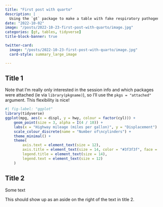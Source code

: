 ```yaml
---
title: "First post with quarto"
description: |
  Using the `gt` package to make a table with fake respiratory pathogen data.
date: "2022-10-02"
image: "/posts/2022-10-23-first-post-with-quarto/image.jpg"
categories: [gt, tables, tidyverse]
title-block-banner: true

twitter-card:
  image: "/posts/2022-10-23-first-post-with-quarto/image.jpg"
  card-style: summary_large_image

---
```

## Title 1
:::{.callout-warning}

Note that I'm really only interested in the session info and which packages were attached (ie via `library(pkgname)`), so I'll use the `pkgs = "attached"` argument. This flexibility is nice!

:::

```r
#| fig-label: "ggplot"
library(tidyverse)
ggplot(mpg, aes(x = displ, y = hwy, colour = factor(cyl))) +
    geom_point(size = 3, alpha = I(4 / 10)) +
    labs(x = "Highway mileage (miles per gallon)", y = "Displacement") +
    scale_colour_discrete(name = "Number of\ncylinders") +
    theme_minimal() +
    theme(
        axis.text = element_text(size = 12),
        axis.title = element_text(size = 14, color = "#3f3f3f", face = "bold"),
        legend.title = element_text(size = 14),
        legend.text = element_text(size = 12)
    )

```
## Title 2

Some text

[This should show up as an aside on the right of the text in title 2.]{.aside}



